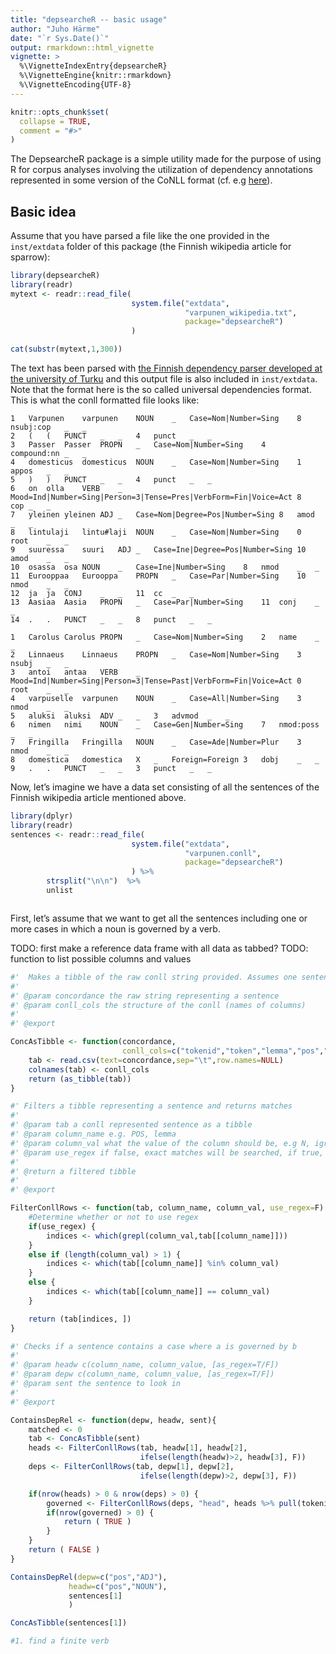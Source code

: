 ```yaml
---
title: "depsearcheR -- basic usage"
author: "Juho Härme"
date: "`r Sys.Date()`"
output: rmarkdown::html_vignette
vignette: >
  %\VignetteIndexEntry{depsearcheR}
  %\VignetteEngine{knitr::rmarkdown}
  %\VignetteEncoding{UTF-8}
---
```


```r
knitr::opts_chunk$set(
  collapse = TRUE,
  comment = "#>"
)
```


The DepsearcheR package is a simple utility made for the purpose of using R for
corpus analyses involving the utilization of dependency annotations represented
in some version of the CoNLL format (cf. e.g [here](https://stackoverflow.com/questions/27416164/what-is-conll-data-format)).

## Basic idea
 

Assume that you have parsed a file like the one provided in the `inst/extdata`
folder of this package (the Finnish wikipedia article for sparrow):

```r

library(depsearcheR)
library(readr)
mytext <- readr::read_file(
                           system.file("extdata", 
                                       "varpunen_wikipedia.txt",
                                       package="depsearcheR")
                           )

cat(substr(mytext,1,300))


```

The text has been parsed with [the Finnish dependency parser developed at the
university of Turku](http://turkunlp.github.io/Finnish-dep-parser/) and this
output file is also included in `inst/extdata`. Note that 
the format here is the so called universal dependencies format.
This is what the conll formatted file looks like:


    1	Varpunen	varpunen	NOUN	_	Case=Nom|Number=Sing	8	nsubj:cop	_	_
    2	(	(	PUNCT	_	_	4	punct	_	_
    3	Passer	Passer	PROPN	_	Case=Nom|Number=Sing	4	compound:nn	_	_
    4	domesticus	domesticus	NOUN	_	Case=Nom|Number=Sing	1	appos	_	_
    5	)	)	PUNCT	_	_	4	punct	_	_
    6	on	olla	VERB	_	Mood=Ind|Number=Sing|Person=3|Tense=Pres|VerbForm=Fin|Voice=Act	8	cop	_	_
    7	yleinen	yleinen	ADJ	_	Case=Nom|Degree=Pos|Number=Sing	8	amod	_	_
    8	lintulaji	lintu#laji	NOUN	_	Case=Nom|Number=Sing	0	root	_	_
    9	suuressa	suuri	ADJ	_	Case=Ine|Degree=Pos|Number=Sing	10	amod	_	_
    10	osassa	osa	NOUN	_	Case=Ine|Number=Sing	8	nmod	_	_
    11	Eurooppaa	Eurooppa	PROPN	_	Case=Par|Number=Sing	10	nmod	_	_
    12	ja	ja	CONJ	_	_	11	cc	_	_
    13	Aasiaa	Aasia	PROPN	_	Case=Par|Number=Sing	11	conj	_	_
    14	.	.	PUNCT	_	_	8	punct	_	_

    1	Carolus	Carolus	PROPN	_	Case=Nom|Number=Sing	2	name	_	_
    2	Linnaeus	Linnaeus	PROPN	_	Case=Nom|Number=Sing	3	nsubj	_	_
    3	antoi	antaa	VERB	_	Mood=Ind|Number=Sing|Person=3|Tense=Past|VerbForm=Fin|Voice=Act	0	root	_	_
    4	varpuselle	varpunen	NOUN	_	Case=All|Number=Sing	3	nmod	_	_
    5	aluksi	aluksi	ADV	_	_	3	advmod	_	_
    6	nimen	nimi	NOUN	_	Case=Gen|Number=Sing	7	nmod:poss	_	_
    7	Fringilla	Fringilla	NOUN	_	Case=Ade|Number=Plur	3	nmod	_	_
    8	domestica	domestica	X	_	Foreign=Foreign	3	dobj	_	_
    9	.	.	PUNCT	_	_	3	punct	_	_


Now, let's imagine we have a data set consisting of all the sentences of the Finnish
wikipedia article mentioned above.

```r


library(dplyr)
library(readr)
sentences <- readr::read_file(
                           system.file("extdata", 
                                       "varpunen.conll",
                                       package="depsearcheR")
                           ) %>% 
        strsplit("\n\n")  %>% 
        unlist



```


First, let's assume that we want to get all the sentences including
one or more cases in which a noun is governed by a verb.

TODO: first make a reference data frame with all data as tabbed?
TODO: function to list possible columns and values

```r


#'  Makes a tibble of the raw conll string provided. Assumes one sentence.
#' 
#' @param concordance the raw string representing a sentence
#' @param conll_cols the structure of the conll (names of columns)
#' 
#' @export

ConcAsTibble <- function(concordance, 
                         conll_cols=c("tokenid","token","lemma","pos","pos2","feat","head","dep","null1","null2")){
    tab <- read.csv(text=concordance,sep="\t",row.names=NULL)  
    colnames(tab) <- conll_cols
    return (as_tibble(tab))
}

#' Filters a tibble representing a sentence and returns matches
#'
#' @param tab a conll represented sentence as a tibble
#' @param column_name e.g. POS, lemma
#' @param column_val what the value of the column should be, e.g N, igrat'
#' @param use_regex if false, exact matches will be searched, if true, regexes
#'
#' @return a filtered tibble
#'
#' @export

FilterConllRows <- function(tab, column_name, column_val, use_regex=F) {
    #Determine whether or not to use regex
    if(use_regex) {
        indices <- which(grepl(column_val,tab[[column_name]]))
    }
    else if (length(column_val) > 1) {
        indices <- which(tab[[column_name]] %in% column_val)
    }
    else {
        indices <- which(tab[[column_name]] == column_val)
    }

    return (tab[indices, ])
}

#' Checks if a sentence contains a case where a is governed by b
#'
#' @param headw c(column_name, column_value, [as_regex=T/F]) 
#' @param depw c(column_name, column_value, [as_regex=T/F])
#' @param sent the sentence to look in
#'
#' @export

ContainsDepRel <- function(depw, headw, sent){
    matched <- 0
    tab <- ConcAsTibble(sent)
    heads <- FilterConllRows(tab, headw[1], headw[2], 
                             ifelse(length(headw)>2, headw[3], F))
    deps <- FilterConllRows(tab, depw[1], depw[2], 
                             ifelse(length(depw)>2, depw[3], F))

    if(nrow(heads) > 0 & nrow(deps) > 0) {
        governed <- FilterConllRows(deps, "head", heads %>% pull(tokenid), F)
        if(nrow(governed) > 0) {
            return ( TRUE )
        }
    }
    return ( FALSE )
}

ContainsDepRel(depw=c("pos","ADJ"),
             headw=c("pos","NOUN"),
             sentences[1]
             )

ConcAsTibble(sentences[1])

```



```r

#1. find a finite verb

```




